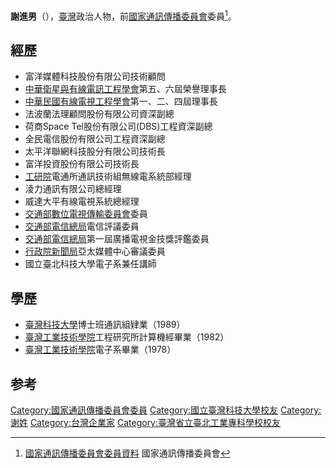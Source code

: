 '''謝進男'''（{{bd|？||||catIdx=X謝}}），[[臺灣|臺灣]]政治人物，前[[國家通訊傳播委員會|國家通訊傳播委員會]]委員<ref>[https://www.ncc.gov.tw/chinese/commissioner.aspx?site_content_sn=39&sn_f=602 國家通訊傳播委員會委員資料] {{Wayback|url=https://www.ncc.gov.tw/chinese/commissioner.aspx?site_content_sn=39&sn_f=602 |date=20180820105752 }}國家通訊傳播委員會</ref>。

==經歷==  	
*富洋媒體科技股份有限公司技術顧問
*[[中華衛星與有線電訊工程學會|中華衛星與有線電訊工程學會]]第五、六屆榮譽理事長
*[[中華民國有線電視工程學會|中華民國有線電視工程學會]]第一、二、四屆理事長
*法波蘭法理顧問股份有限公司資深副總
*荷商Space Tel股份有限公司(DBS)工程資深副總
*全民電信股份有限公司工程資深副總
*太平洋聯網科技股分有限公司技術長
*富洋投資股份有限公司技術長
*[[工研院|工研院]]電通所通訊技術組無線電系統部經理
*淩力通訊有限公司總經理
*威達大平有線電視系統總經理
*[[交通部數位電視傳輸委員會|交通部數位電視傳輸委員會]]委員
*[[交通部電信總局|交通部電信總局]]電信評議委員
*[[中華民國交通部|交通部]][[電信總局|電信總局]]第一屆廣播電視金技獎評鑑委員
*[[行政院新聞局|行政院新聞局]]亞太媒體中心審議委員
*國立臺北科技大學電子系兼任講師
==學歷== 	
*[[臺灣科技大學|臺灣科技大學]]博士班通訊組肄業（1989）
*[[臺灣工業技術學院|臺灣工業技術學院]]工程研究所計算機經畢業（1982）
*[[臺灣工業技術學院|臺灣工業技術學院]]電子系畢業（1978）

== 参考 ==
{{reflist}}

{{TW-poli-bio-stub}}

[[Category:國家通訊傳播委員會委員|Category:國家通訊傳播委員會委員]]
[[Category:國立臺灣科技大學校友|Category:國立臺灣科技大學校友]]
[[Category:谢姓|Category:谢姓]]
[[Category:台灣企業家|Category:台灣企業家]]
[[Category:臺灣省立臺北工業專科學校校友|Category:臺灣省立臺北工業專科學校校友]]